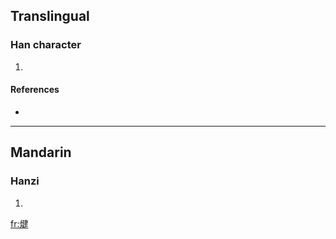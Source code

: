 ==Translingual==

===Han character===
{{Han char|rn=86|rad=火|as=09|sn=13|four=9584<sub>0</sub>|canj=火弓大手 (FNKQ)}}

# {{defn|Han|sort=火09}}

====References====
* {{Han ref|kx=0677.240|dkj=19216|hdz=32211.070|uh=7161|ud=29025|bh=DE76|bd=56950}}

----

==Mandarin==

===Hanzi===
{{cmn-hanzi|pin=[[xìn]] ([[xin4]]), [[xiū]] ([[xiu1]]), [[xù]] ([[xu4]])|wg=hsin<sup>4</sup>, hsiu<sup>1</sup>, hsü<sup>4</sup>}}

# {{defn|Mandarin}}

[[fr:煡]]